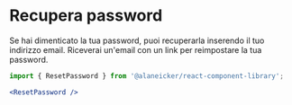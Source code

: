 # Recupera password

Se hai dimenticato la tua password, puoi recuperarla inserendo il tuo indirizzo email. Riceverai un'email con un link per reimpostare la tua password.

```jsx
import { ResetPassword } from '@alaneicker/react-component-library';
```

```jsx
<ResetPassword />
```
